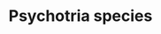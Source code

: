 ---
title: Psychotria species
aka:
  - chacruna
  - yagé
  - samiruka
  - rani appani
family_members:
  - Psychotria viridis
  - Psychotria carthagenensis
duration_chart_title: Oral Duration of Psychotria viridis (with MAOI)
duration_chart:
  total: 4–6 h
  onset: 30m
  coming_up: 2h
  plateau: 2.5h
  coming_down: 90m
positive_effects: euphoria, empathy, stimulation
neutral_effects: visuals
negative_effects: nausea, muscle tension, confusion, anxiety
dosage_table:
  title: Oral Dosage of Dried Psychotria viridis Leaf (with MAOI)
  threshold: 400 mg
  light: 2 g
  common: 4 g
  strong: 8 g
  heavy: 12+ g
--- 